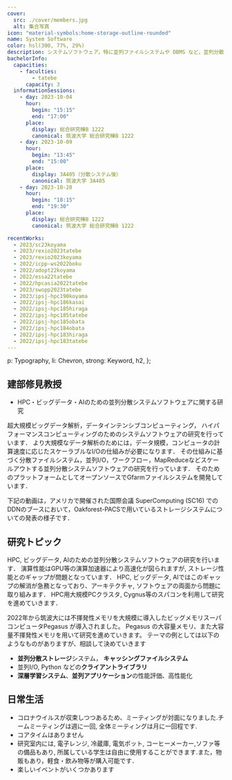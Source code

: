 ```yaml
---
cover:
  src: ./cover/members.jpg
  alt: 集合写真
icon: "material-symbols:home-storage-outline-rounded"
name: System Software
color: hsl(300, 77%, 29%)
description: システムソフトウェア，特に並列ファイルシステムや DBMS など，並列分散システムに関わる基盤ソフトウェアの研究を行っています
bachelorInfo:
  capacities:
    - faculties:
        - tatebe
      capacity: 3
  informationSessions:
    - day: 2023-10-04
      hour:
        begin: "15:15"
        end: "17:00"
      place:
        display: 総合研究棟B 1222
        canonical: 筑波大学 総合研究棟B 1222
    - day: 2023-10-09
      hour:
        begin: "13:45"
        end: "15:00"
      place:
        display: 3A405（分散システム後）
        canonical: 筑波大学 3A405
    - day: 2023-10-20
      hour:
        begin: "18:15"
        end: "19:30"
      place:
        display: 総合研究棟B 1222
        canonical: 筑波大学 総合研究棟B 1222

recentWorks:
  - 2023/sc23koyama
  - 2023/rexio2023tatebe
  - 2023/rexio2023koyama
  - 2022/icpp-ws2022boku
  - 2022/adopt22koyama
  - 2022/essa22tatebe
  - 2022/hpcasia2022tatebe
  - 2023/swopp2023tatebe
  - 2023/ipsj-hpc190koyama
  - 2022/ipsj-hpc186kasai
  - 2022/ipsj-hpc185hiraga
  - 2022/ipsj-hpc185tatebe
  - 2022/ipsj-hpc185obata
  - 2022/ipsj-hpc184obata
  - 2022/ipsj-hpc183hiraga
  - 2022/ipsj-hpc183tatebe
---
```



  p: Typography,
  li: Chevron,
  strong: Keyword,
  h2,
};

## 建部修見教授

- HPC・ビッグデータ・AIのための並列分散システムソフトウェアに関する研究

超大規模ビッグデータ解析，データインテンシブコンピューティング，
ハイパフォーマンスコンピューティングのためのシステムソフトウェアの研究を行っています．
より大規模なデータ解析のためには，データ規模，コンピュータの計算速度に応じたスケーラブルなI/Oの仕組みが必要になります．
その仕組みに基づく分散ファイルシステム，並列I/O，ワークフロー，MapReduceなどスケールアウトする並列分散システムソフトウェアの研究を行っています．
そのためのプラットフォームとしてオープンソースでGfarmファイルシステムを開発しています．

<Youtube
  src="https://www.youtube.com/embed/XvcKs-c9nA8"
  title="FY2011-2016 JST CREST System Software for Post Petascale Data Intensive Science"
/>

下記の動画は，アメリカで開催された国際会議 SuperComputing (SC16)
でのDDNのブースにおいて，Oakforest-PACSで用いているストレージシステムについての発表の様子です．

<Youtube src="https://www.youtube.com/embed/j8bSCltqUWw" title="" />

## 研究トピック

HPC, ビッグデータ, AIのための並列分散システムソフトウェアの研究を行います．
演算性能はGPU等の演算加速器により高速化が図られますが,
ストレージ性能とのギャップが問題となっています． HPC, ビッグデータ,
AIではこのギャップの解消が急務となっており、アーキテクチャ,
ソフトウェアの両面から問題に取り組みます． HPC用大規模PCクラスタ,
Cygnus等のスパコンを利用して研究を進めていきます．

2022年から筑波大には不揮発性メモリを大規模に導入したビッグメモリスーパコンピュータPegasus
が導入されました。 Pegasus
の大容量メモリ、また大容量不揮発性メモリを用いて研究を進めていきます。
テーマの例としては以下のようなものがありますが、相談して決めていきます

- **並列分散ストレージ**システム， **キャッシングファイルシステム**
- 並列I/O, Python などの**クライアントライブラリ**
- **深層学習システム**、**並列アプリケーション**の性能評価、高性能化

## 日常生活

- コロナウイルスが収束しつつあるため、ミーティングが対面になりました.チームミーティングは週に一回, 全体ミーティングは月に一回程です.
- コアタイムはありません
- 研究室内には, 電子レンジ, 冷蔵庫, 電気ポット, コーヒーメーカー,ソファ等の備品もあり, 所属している学生は自由に使用することができます.また，物販もあり，軽食・飲み物等が購入可能です．
- 楽しいイベントがいくつかあります
